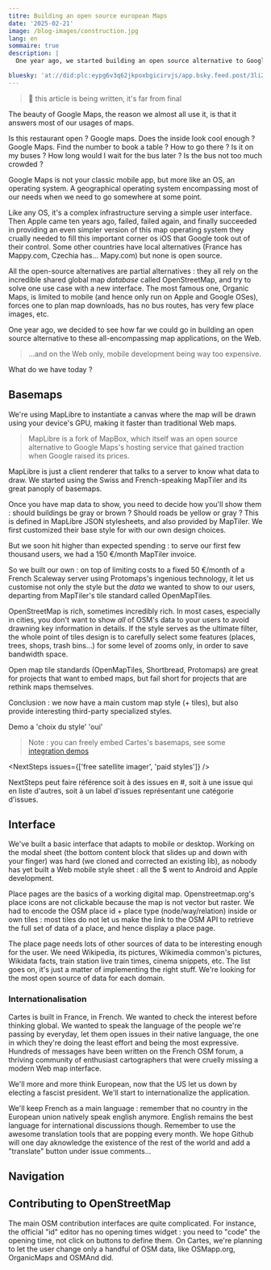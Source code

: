 ```yaml
---
titre: Building an open source european Maps
date: '2025-02-21'
image: /blog-images/construction.jpg
lang: en
sommaire: true
description: |
  One year ago, we started building an open source alternative to Google and Apple Maps. What does it take to do that ? How far have we gone ? What's next ?

bluesky: 'at://did:plc:eypg6v3q62jkpoxbgicirvjs/app.bsky.feed.post/3li2coyawm22u'
---
```



> 🚧 this article is being written, it's far from final

The beauty of Google Maps, the reason we almost all use it, is that it answers most of our usages of maps.

Is this restaurant open ? Google maps. Does the inside look cool enough ? Google Maps. Find the number to book a table ? How to go there ? Is it on my buses ? How long would I wait for the bus later ? Is the bus not too much crowded ?

Google Maps is not your classic mobile app, but more like an OS, an operating system. A geographical operating system encompassing most of our needs when we need to go somewhere at some point.

Like any OS, it's a complex infrastructure serving a simple user interface. Then Apple came ten years ago, failed, failed again, and finally succeeded in providing an even simpler version of this map operating system they crually needed to fill this important corner os iOS that Google took out of their control. Some other countries have local alternatives (France has Mappy.com, Czechia has... Mapy.com) but none is open source.

All the open-source alternatives are partial alternatives : they all rely on the incredible shared global map _database_ called OpenStreetMap, and try to solve one use case with a new interface. The most famous one, Organic Maps, is limited to mobile (and hence only run on Apple and Google OSes), forces one to plan map downloads, has no bus routes, has very few place images, etc.

One year ago, we decided to see how far we could go in building an open source alternative to these all-encompassing map applications, on the Web.

> ...and on the Web only, mobile development being way too expensive.

What do we have today ?

## Basemaps

We're using MapLibre to instantiate a canvas where the map will be drawn using your device's GPU, making it faster than traditional Web maps.

> MapLibre is a fork of MapBox, which itself was an open source alternative to Google Maps's hosting service that gained traction when Google raised its prices.

MapLibre is just a client renderer that talks to a server to know what data to draw. We started using the Swiss and French-speaking MapTiler and its great panoply of basemaps.

Once you have map data to show, you need to decide how you'll show them : should buildings be gray or brown ? Should roads be yellow or gray ? This is defined in MapLibre JSON stylesheets, and also provided by MapTiler. We first customized their base style for with our own design choices.

But we soon hit higher than expected spending : to serve our first few thousand users, we had a 150 €/month MapTiler invoice.

So we built our own : on top of limiting costs to a fixed 50 €/month of a French Scaleway server using Protomaps's ingenious technology, it let us customise not only the style but the _data_ we wanted to show to our users, departing from MapTiler's tile standard called OpenMapTiles.

OpenStreetMap is rich, sometimes incredibly rich. In most cases, especially in cities, you don't want to show _all_ of OSM's data to your users to avoid drawning key information in details. If the style serves as the ultimate filter, the whole point of tiles design is to carefully select some features (places, trees, shops, trash bins...) for some level of zooms only, in order to save bandwidth space.

Open map tile standards (OpenMapTiles, Shortbread, Protomaps) are great for projects that want to embed maps, but fail short for projects that are rethink maps themselves.

Conclusion : we now have a main custom map style (+ tiles), but also provide interesting third-party specialized styles.

Demo a 'choix du style' 'oui'

> Note : you can freely embed Cartes's basemaps, see some [integration demos](https://cartes.app/integration)

<NextSteps issues={['free satellite imager', 'paid styles']} />

NextSteps peut faire référence soit à des issues en #, soit à une issue qui en liste d'autres, soit à un label d'issues représentant une catégorie d'issues.

## Interface

We've built a basic interface that adapts to mobile or desktop. Working on the modal sheet (the bottom content block that slides up and down with your finger) was hard (we cloned and corrected an existing lib), as nobody has yet built a Web mobile style sheet : all the $ went to Android and Apple development.

Place pages are the basics of a working digital map. Openstreetmap.org's place icons are not clickable because the map is not vector but raster. We had to encode the OSM place id + place type (node/way/relation) inside or own tiles : most tiles do not let us make the link to the OSM API to retrieve the full set of data of a place, and hence display a place page.

The place page needs lots of other sources of data to be interesting enough for the user. We need Wikipedia, its pictures, Wikimedia common's pictures, Wikidata facts, train station live train times, cinema snippets, etc. The list goes on, it's just a matter of implementing the right stuff. We're looking for the most open source of data for each domain.

### Internationalisation

Cartes is built in France, in French. We wanted to check the interest before thinking global. We wanted to speak the language of the people we're passing by everyday, let them open issues in their native language, the one in which they're doing the least effort and being the most expressive. Hundreds of messages have been written on the French OSM forum, a thriving community of enthusiast cartographers that were cruelly missing a modern Web map interface.

We'll more and more think European, now that the US let us down by electing a fascist president. We'll start to internationalize the application.

We'll keep French as a main language : remember that no country in the European union natively speak english anymore. English remains the best language for international discussions though. Remember to use the awesome translation tools that are popping every month. We hope Github will one day aknowledge the existence of the rest of the world and add a "translate" button under issue comments...

<NextSteps issues="574" />

## Navigation

## Contributing to OpenStreetMap

The main OSM contribution interfaces are quite complicated. For instance, the official "id" editor has no opening times widget : you need to "code" the opening time, not click on buttons to define them. On Cartes, we're planning to let the user change only a handful of OSM data, like OSMapp.org, OrganicMaps and OSMAnd did.

<NextSteps issues="580" />
